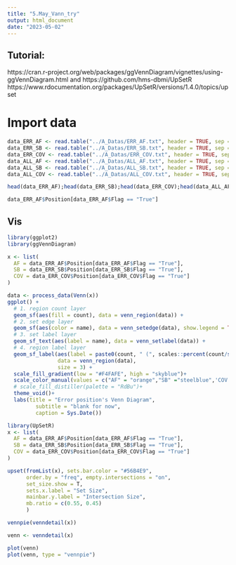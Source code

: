 ```yaml
---
title: "5.May_Vann_try"
output: html_document
date: "2023-05-02"
---
```

## Tutorial:
https://cran.r-project.org/web/packages/ggVennDiagram/vignettes/using-ggVennDiagram.html
and
https://github.com/hms-dbmi/UpSetR
https://www.rdocumentation.org/packages/UpSetR/versions/1.4.0/topics/upset

# Import data
```r
data_ERR_AF <- read.table("../A_Datas/ERR_AF.txt", header = TRUE, sep = "\t")
data_ERR_SB <- read.table("../A_Datas/ERR_SB.txt", header = TRUE, sep = "\t")
data_ERR_COV <- read.table("../A_Datas/ERR_COV.txt", header = TRUE, sep = "\t")
data_ALL_AF <- read.table("../A_Datas/ALL_AF.txt", header = TRUE, sep = "\t")
data_ALL_SB <- read.table("../A_Datas/ALL_SB.txt", header = TRUE, sep = "\t")
data_ALL_COV <- read.table("../A_Datas/ALL_COV.txt", header = TRUE, sep = "\t")

head(data_ERR_AF);head(data_ERR_SB);head(data_ERR_COV);head(data_ALL_AF);head(data_ALL_SB);head(data_ALL_COV)
```
```r
data_ERR_AF$Position[data_ERR_AF$Flag == "True"]
```
## Vis

```r
library(ggplot2)
library(ggVennDiagram)

x <- list(
  AF = data_ERR_AF$Position[data_ERR_AF$Flag == "True"],
  SB = data_ERR_SB$Position[data_ERR_SB$Flag == "True"],
  COV = data_ERR_COV$Position[data_ERR_COV$Flag == "True"]
)

data <- process_data(Venn(x))
ggplot() +
  # 1. region count layer
  geom_sf(aes(fill = count), data = venn_region(data)) +
  # 2. set edge layer
  geom_sf(aes(color = name), data = venn_setedge(data), show.legend = TRUE, size = 2) +
  # 3. set label layer
  geom_sf_text(aes(label = name), data = venn_setlabel(data)) +
  # 4. region label layer
  geom_sf_label(aes(label = paste0(count, " (", scales::percent(count/sum(count), accuracy = 2), ")")), 
                data = venn_region(data),
                size = 3) +
  scale_fill_gradient(low = "#F4FAFE", high = "skyblue")+
  scale_color_manual(values = c("AF" = "orange","SB" ="steelblue",'COV' = 'red'))+
  # scale_fill_distiller(palette = "RdBu")+
  theme_void()+ 
  labs(title = "Error position's Venn Diagram",
         subtitle = "blank for now",
         caption = Sys.Date())

```

```r
library(UpSetR)
x <- list(
  AF = data_ERR_AF$Position[data_ERR_AF$Flag == "True"],
  SB = data_ERR_SB$Position[data_ERR_SB$Flag == "True"],
  COV = data_ERR_COV$Position[data_ERR_COV$Flag == "True"]
)

upset(fromList(x), sets.bar.color = "#56B4E9",
      order.by = "freq", empty.intersections = "on",
      set_size.show = T,
      sets.x.label = "Set Size",
      mainbar.y.label = "Intersection Size",
      mb.ratio = c(0.55, 0.45)
      )
```

```r
vennpie(venndetail(x))
```
```r
venn <- venndetail(x)

plot(venn)
plot(venn, type = "vennpie")
```

